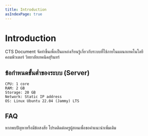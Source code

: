 ```yaml
---
title: Introduction
asIndexPage: true
---
```


# Introduction

CTS Document จัดทำขึ้นเพื่อเป็นแหล่งเรียนรู้เกี่ยวกับระบบที่ใช้ภายในแผนกเทคโนโลยีคอมพิวเตอร์ วิทยาลัยเทคนิคสุรินทร์

## ข้อกำหนดขั้นต่ำของระบบ (Server)

```
CPU: 1 core
RAM: 2 GB
Storage: 20 GB
Network: Static IP address
OS: Linux Ubuntu 22.04 (Jammy) LTS
```

## FAQ

หากพบปัญหาหรือมีข้อสงสัย โปรดติดต่อครูผู้สอนเพื่อขอคำแนะนำเพิ่มเติม
